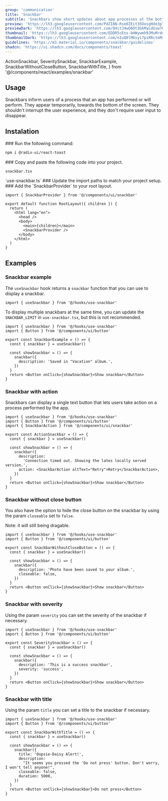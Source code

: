 ```yaml
---
group: 'communication'
title: 'Snackbar'
subtitle: 'Snackbars show short updates about app processes at the bottom of the screen'
preview: 'https://lh3.googleusercontent.com/PdZI8N-Rse0ZEit35OosgHde3pTv4AVvmJnC98Yr2zzxegqu9MUsVU0e7g9m9zrWSkRyEucXNLJqDiLwBKWkHyl3IyM7_GEkVVbpp4Ks0OCToUbyKQ=s0'
previewDark: 'https://lh3.googleusercontent.com/O4itJ4wO6Ot3GkMyLdGsw7GO6zk_Bqi3AgKv3xPMWPpVMWlB4frRzzt27yaqea9BQnc1B0yZfGdAMMNQP4JYKjE3yz3kv_GAZ0WaL0ev9TVO8DqHJg=s0'
thumbnail: 'https://lh3.googleusercontent.com/EDDR5cEns-bHWywmh9JMuMrdut8hncyen4VyZT48gKUBTjmNndhfYhdcgu6KhkgM4u7WGlbqOTaqnBNzhpr_5DU4c5Nlek_nOHC8K-F0WWpzYVrCLfus=w2400'
thumbnailDark: 'https://lh3.googleusercontent.com/nIuQ0lM6syi7piRRcteMse8qsS5rXHar8Fs9YiWQD0xda0EF__4nDktsUcvcCe6zlNDR7bUSBxPlGPXYwexbCsqPTDSKdLL0yq0yJbu60psauW2A9w=w2400'
guidelines: 'https://m3.material.io/components/snackbar/guidelines'
shadcn: 'https://ui.shadcn.com/docs/components/toast'
---
```


  ActionSnackbar,
  SeveritySnackbar,
  SnackbarExample,
  SnackbarWithoutCloseButton,
  SnackbarWithTitle,
} from '@/components/react/examples/snackbar'

## Usage

Snackbars inform users of a process that an app has performed or will perform. They appear temporarily, towards the bottom of the screen. They shouldn't interrupt the user experience, and they don't require user input to disappear.

## Instalation

<Steps>
<Step>
### Run the following command:

```bash
npm i @radix-ui/react-toast
```

</Step>

<Step>
  ### Copy and paste the following code into your project.

`snackbar.tsx`

<ComponentSource name="snackbar" />
`use-snackbar.ts`
<CodeSource path="/hooks/use-snackbar.ts" lang="ts" />

</Step>

<Step>
### Update the import paths to match your project setup.

</Step>

<Step>
### Add the `SnackbarProvider` to your root layout.

```tsx
import { SnackbarProvider } from '@/components/ui/snackbar'

export default function RootLayout({ children }) {
  return (
    <html lang="en">
      <head />
      <body>
        <main>{children}</main>
        <SnackbarProvider />
      </body>
    </html>
  )
}
```

</Step>

</Steps>

## Examples

### Snackbar example

The `useSnackbar` hook returns a `snackbar` function that you can use to display a snackbar.

```tsx
import { useSnackbar } from '@/hooks/use-snackbar'
```

To display multiple snackbars at the same time, you can update the `SNACKBAR_LIMIT` in `use-snackbar.tsx`, but this is not recommended.

<ComponentContainer>
  <SnackbarExample slot='preview' client:visible/>

```tsx
import { useSnackbar } from '@/hooks/use-snackbar'
import { Button } from '@/components/ui/button'

export const SnackbarExample = () => {
  const { snackbar } = useSnackbar()

  const showSnackbar = () => {
    snackbar({
      description: 'Saved in "Vacation" album.',
    })
  }
  return <Button onClick={showSnackbar}>Show snackbar</Button>
}
```

</ComponentContainer>

### Snackbar with action

Snackbars can display a single text button that lets users take action on a process performed by the app.

<ComponentContainer>
  <ActionSnackbar slot='preview' client:visible/>

```tsx
import { useSnackbar } from '@/hooks/use-snackbar'
import { Button } from '@/components/ui/button'
import { SnackbarAction } from '@/components/ui/snackbar'

export const ActionSnackbar = () => {
  const { snackbar } = useSnackbar()

  const showSnackbar = () => {
    snackbar({
      description:
        'Connection timed out. Showing the lates locally served version.',
      action: <SnackbarAction altText="Retry">Retry</SnackbarAction>,
    })
  }
  return <Button onClick={showSnackbar}>Show snackbar</Button>
}
```

</ComponentContainer>

### Snackbar without close button

You also have the option to hide the close button on the snackbar by using the param `closeable` set to `false`.

Note: it will still being dragable.

<ComponentContainer>
  <SnackbarWithoutCloseButton slot='preview' client:visible/>

```tsx
import { useSnackbar } from '@/hooks/use-snackbar'
import { Button } from '@/components/ui/button'

export const SnackbarWithoutCloseButton = () => {
  const { snackbar } = useSnackbar()

  const showSnackbar = () => {
    snackbar({
      description: 'Photo have been saved to your album.',
      closeable: false,
    })
  }
  return <Button onClick={showSnackbar}>Show snackbar</Button>
}
```

</ComponentContainer>

### Snackbar with severity

Using the param `severity` you can set the severity of the snackbar if necessary.

<ComponentContainer>
  <SeveritySnackbar slot='preview' client:visible/>

```tsx
import { useSnackbar } from '@/hooks/use-snackbar'
import { Button } from '@/components/ui/button'

export const SeveritySnackbar = () => {
  const { snackbar } = useSnackbar()

  const showSnackbar = () => {
    snackbar({
      description: 'This is a success snackbar',
      severity: 'success',
    })
  }
  return <Button onClick={showSnackbar}>Show snackbar</Button>
}
```

</ComponentContainer>

### Snackbar with title

Using the param `title` you can set a title to the snackbar if necessary.

<ComponentContainer>
  <SnackbarWithTitle slot='preview' client:visible/>

```tsx
import { useSnackbar } from '@/hooks/use-snackbar'
import { Button } from '@/components/ui/button'

export const SnackbarWithTitle = () => {
  const { snackbar } = useSnackbar()

  const showSnackbar = () => {
    snackbar({
      title: 'Oopsie-Daisy Alert!',
      description:
        "It seems you pressed the 'Do not press' button. Don't worry, I won't tell anyone!",
      closeable: false,
      duration: 5000,
    })
  }
  return <Button onClick={showSnackbar}>Do not press</Button>
}
```

</ComponentContainer>
